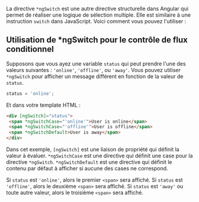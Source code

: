 La directive `*ngSwitch` est une autre directive structurelle dans Angular qui permet de réaliser une logique de sélection multiple. Elle est similaire à une instruction `switch` dans JavaScript. Voici comment vous pouvez l'utiliser :

## Utilisation de *ngSwitch pour le contrôle de flux conditionnel

Supposons que vous ayez une variable `status` qui peut prendre l'une des valeurs suivantes : `'online'`, `'offline'`, ou `'away'`. Vous pouvez utiliser `*ngSwitch` pour afficher un message différent en fonction de la valeur de `status`.

```typescript
status = 'online';
```

Et dans votre template HTML :

```html
<div [ngSwitch]="status">
 <span *ngSwitchCase="'online'">User is online</span>
 <span *ngSwitchCase="'offline'">User is offline</span>
 <span *ngSwitchDefault>User is away</span>
</div>
```

Dans cet exemple, `[ngSwitch]` est une liaison de propriété qui définit la valeur à évaluer. `*ngSwitchCase` est une directive qui définit une case pour la directive `*ngSwitch`. `*ngSwitchDefault` est une directive qui définit le contenu par défaut à afficher si aucune des cases ne correspond.

Si `status` est `'online'`, alors le premier `<span>` sera affiché. Si `status` est `'offline'`, alors le deuxième `<span>` sera affiché. Si `status` est `'away'` ou toute autre valeur, alors le troisième `<span>` sera affiché.